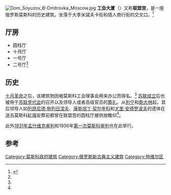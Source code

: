 [[File:Dom_Soyuzov_B-Dmitrovka_Moscow.jpg|thumb]]
'''工会大厦'''（{{lang-ru|Дом союзов}}）又称'''联盟宫'''，是一座俄罗斯莫斯科的历史建筑。坐落于大季米諾夫卡街和猎人商行街的交叉口。<ref name=home>{{Cite web |url=http://www.domsojuzov.ru/ |title=The official website of the House of the Unions |access-date=2012-01-12 |archive-date=2021-02-12 |archive-url=https://web.archive.org/web/20210212050551/http://domsojuzov.ru/ |dead-url=no }}</ref>

==厅房==
*圆柱厅
*十月厅
*一号厅
*二号厅<ref name=home/>

==历史==

[[十月革命|十月革命]]之后，该建筑物因被莫斯科工会理事会用来办公而得名。<ref name=home/> 
[[苏联成立|苏联成立]]后也被用于[[苏联党代会|苏联党代会]]的召开以及领导人或者高级官员的[[葬礼|葬礼]]。从[[列宁|列宁]]和[[斯大林|斯大林]]起，其后领导人如[[列昂尼德·勃列日涅夫|列昂尼德·勃列日涅夫]]、[[康斯坦丁·契尔年科|康斯坦丁·契尔年科]]和[[尤里·安德罗波夫|尤里·安德罗波夫]]的遗体在送去莫斯科[[紅場|紅場]]安葬前都曾在联盟宫的圆柱厅被供放瞻仰<ref name=enc/>。

此外[[1931年孟什维克审判|1931年孟什维克审判]]和1936年[[第一次莫斯科审判|第一次莫斯科审判]]也在此举行。

==参考==
{{Commonscat|House of the Unions}}
{{reflist}}

{{coord|55.7589|N|37.6164|E|source:kolossus-ruwiki|display=title}}

[[Category:莫斯科政府建筑|Category:莫斯科政府建筑]]
[[Category:俄罗斯新古典主义建筑|Category:俄罗斯新古典主义建筑]]
[[Category:特维尔区|Category:特维尔区]]